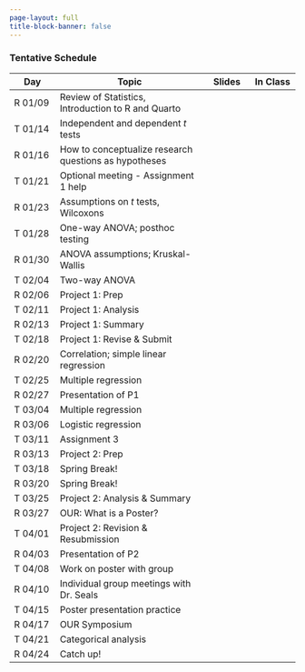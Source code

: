 ```yaml
---
page-layout: full
title-block-banner: false
---
```


<!-- {{< fa display >}} {{< fa paperclip >}} -->
<!--  -->


### Tentative Schedule 

| Day | Topic | Slides | In Class |
|----|-------------|:--:|:--:|
| R 01/09 | Review of Statistics, Introduction to R and Quarto | <!-- link to slides --><i class="fa fa-display fa-s" style="color: #E0218A;"></i> | <!-- link to activity --><i class="fa fa-paperclip" style="color: #E0218A;"></i> |
| T 01/14 | Independent and dependent *t* tests | <!-- link to slides --><i class="fa fa-display fa-s" style="color: #E0218A;"></i> | <!-- link to activity --><i class="fa fa-paperclip" style="color: #E0218A;"></i> |
| R 01/16 | How to conceptualize research questions as hypotheses | <!-- link to slides --><i class="fa fa-display fa-s" style="color: #E0218A;"></i> | <!-- link to activity --><i class="fa fa-paperclip" style="color: #E0218A;"></i> |
| T 01/21 | Optional meeting - Assignment 1 help | <!-- link to slides --><!--<i class="fa fa-display fa-s" style="color: #E0218A;"></i>--> | <!-- link to activity --><!--<i class="fa fa-paperclip" style="color: #E0218A;"></i>--> |
| R 01/23 | Assumptions on *t* tests, Wilcoxons | <!-- link to slides --><i class="fa fa-display fa-s" style="color: #E0218A;"></i> | <!-- link to activity --><i class="fa fa-paperclip" style="color: #E0218A;"></i> |
| T 01/28 | One-way ANOVA; posthoc testing | <!-- link to slides --><i class="fa fa-display fa-s" style="color: #E0218A;"></i> | <!-- link to activity --><i class="fa fa-paperclip" style="color: #E0218A;"></i> |
| R 01/30 | ANOVA assumptions; Kruskal-Wallis | <!-- link to slides --><i class="fa fa-display fa-s" style="color: #E0218A;"></i> | <!-- link to activity --><i class="fa fa-paperclip" style="color: #E0218A;"></i> |
| T 02/04 | Two-way ANOVA | <!-- link to slides --><i class="fa fa-display fa-s" style="color: #E0218A;"></i> | <!-- link to activity --><i class="fa fa-paperclip" style="color: #E0218A;"></i> |
| R 02/06 | Project 1: Prep | <!-- link to slides --> | <!-- link to activity --><i class="fa fa-paperclip" style="color: #E0218A;"></i> |
| T 02/11 | Project 1: Analysis | <!-- link to slides --> | <!-- link to activity --><i class="fa fa-paperclip" style="color: #E0218A;"></i> |
| R 02/13 | Project 1: Summary | <!-- link to slides --> | <!-- link to activity --><i class="fa fa-paperclip" style="color: #E0218A;"></i> |
| T 02/18 | Project 1: Revise & Submit | <!-- link to slides --> | <!-- link to activity --><i class="fa fa-paperclip" style="color: #E0218A;"></i> |
| R 02/20 | Correlation; simple linear regression | <!-- link to slides --><i class="fa fa-display fa-s" style="color: #E0218A;"></i> | <!-- link to activity --><i class="fa fa-paperclip" style="color: #E0218A;"></i> |
| T 02/25 | Multiple regression | <!-- link to slides --><i class="fa fa-display fa-s" style="color: #E0218A;"></i> | <!-- link to activity --><i class="fa fa-paperclip" style="color: #E0218A;"></i> |
| R 02/27 | Presentation of P1 | <!-- link to slides --> | <!-- link to activity --><i class="fa fa-paperclip" style="color: #E0218A;"></i> |
| T 03/04 | Multiple regression | <!-- link to slides --><i class="fa fa-display fa-s" style="color: #E0218A;"></i> | <!-- link to activity --><i class="fa fa-paperclip" style="color: #E0218A;"></i> |
| R 03/06 | Logistic regression | <!-- link to slides --><i class="fa fa-display fa-s" style="color: #E0218A;"></i> | <!-- link to activity --><i class="fa fa-paperclip" style="color: #E0218A;"></i> |
| T 03/11 | Assignment 3 | <!-- link to slides --> | <!-- link to activity --><i class="fa fa-paperclip" style="color: #E0218A;"></i> |
| R 03/13 | Project 2: Prep | <!-- link to slides --> | <!-- link to activity --><i class="fa fa-paperclip" style="color: #E0218A;"></i> |
| T 03/18 | Spring Break! | | |
| R 03/20 | Spring Break! | | | 
| T 03/25 | Project 2: Analysis & Summary | <!-- link to slides --> | <!-- link to activity --><i class="fa fa-paperclip" style="color: #E0218A;"></i> |
| R 03/27 | OUR: What is a Poster? | <!-- link to slides --> | <!-- link to activity --><i class="fa fa-paperclip" style="color: #E0218A;"></i> |
| T 04/01 | Project 2: Revision & Resubmission | <!-- link to slides --> | <!-- link to activity --><i class="fa fa-paperclip" style="color: #E0218A;"></i> |
| R 04/03 | Presentation of P2 | <!-- link to slides --> | <!-- link to activity --><i class="fa fa-paperclip" style="color: #E0218A;"></i> |
| T 04/08 | Work on poster with group | <!-- link to slides --> | <!-- link to activity --><i class="fa fa-paperclip" style="color: #E0218A;"></i> |
| R 04/10 | Individual group meetings with Dr. Seals | <!-- link to slides --> | <!-- link to activity --><i class="fa fa-paperclip" style="color: #E0218A;"></i> |
| T 04/15 | Poster presentation practice | <!-- link to slides --> | <!-- link to activity --><i class="fa fa-paperclip" style="color: #E0218A;"></i> |
| R 04/17 | OUR Symposium | | <!-- link to activity --><i class="fa fa-paperclip" style="color: #E0218A;"></i> | | 
| T 04/21 | Categorical analysis | <!-- link to slides --><i class="fa fa-display fa-s" style="color: #E0218A;"></i> | <!-- link to activity --><i class="fa fa-paperclip" style="color: #E0218A;"></i> |
| R 04/24 | Catch up! | | |
